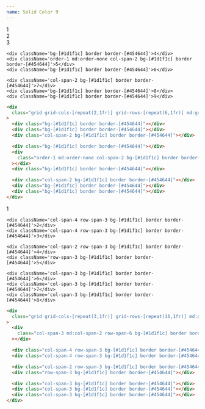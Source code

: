 ```yaml
---
name: Solid Color 9
---
```



<div className='flex flex-row flex-wrap items-center justify-center gap-2 pb-8'>
  <Badge text='#1d1f1c' color='bg-[#1d1f1c]' client:load />
</div>

<div className='flex items-center justify-center bg-[#0b0a0d] p-4 rounded-xl'>
  <div className='grid grid-cols-[repeat(2,1fr)] grid-rows-[repeat(6,1fr)] md:grid-cols-[repeat(4,1fr)] md:grid-rows-[repeat(3,1fr)] w-full min-h-[500px] content-bento'>
    <div className='bg-[#1d1f1c] border border-[#454644]'>1</div>
    <div className='bg-[#1d1f1c] border border-[#454644]'>2</div>
    <div className='col-span-2 bg-[#1d1f1c] border border-[#454644]'>3</div>

    <div className='bg-[#1d1f1c] border border-[#454644]'>4</div>
    <div className='order-1 md:order-none col-span-2 bg-[#1d1f1c] border border-[#454644]'>5</div>
    <div className='bg-[#1d1f1c] border border-[#454644]'>6</div>

    <div className='col-span-2 bg-[#1d1f1c] border border-[#454644]'>7</div>
    <div className='bg-[#1d1f1c] border border-[#454644]'>8</div>
    <div className='bg-[#1d1f1c] border border-[#454644]'>9</div>

  </div>
</div>

<CodeBlock client:load>

```html
<div
  class="grid grid-cols-[repeat(2,1fr)] grid-rows-[repeat(6,1fr)] md:grid-cols-[repeat(4,1fr)] md:grid-rows-[repeat(3,1fr)] w-full min-h-[500px]"
>
  <div class="bg-[#1d1f1c] border border-[#454644]"></div>
  <div class="bg-[#1d1f1c] border border-[#454644]"></div>
  <div class="col-span-2 bg-[#1d1f1c] border border-[#454644]"></div>

  <div class="bg-[#1d1f1c] border border-[#454644]"></div>
  <div
    class="order-1 md:order-none col-span-2 bg-[#1d1f1c] border border-[#454644]"
  ></div>
  <div class="bg-[#1d1f1c] border border-[#454644]"></div>

  <div class="col-span-2 bg-[#1d1f1c] border border-[#454644]"></div>
  <div class="bg-[#1d1f1c] border border-[#454644]"></div>
  <div class="bg-[#1d1f1c] border border-[#454644]"></div>
</div>
```

</CodeBlock>

<div className='flex items-center justify-center bg-[#0b0a0d] p-4 rounded-xl'>
  <div className='grid grid-cols-[repeat(3,1fr)] grid-rows-[repeat(16,1fr)] md:grid-cols-[repeat(6,1fr)] md:grid-rows-[repeat(9,1fr)] w-full min-h-[500px] content-bento'>
    <div className='col-span-3 md:col-span-2 row-span-6 bg-[#1d1f1c] border border-[#454644]'>1</div>

    <div className='col-span-4 row-span-3 bg-[#1d1f1c] border border-[#454644]'>2</div>
    <div className='col-span-4 row-span-3 bg-[#1d1f1c] border border-[#454644]'>3</div>

    <div className='col-span-2 row-span-3 bg-[#1d1f1c] border border-[#454644]'>4</div>
    <div className='row-span-3 bg-[#1d1f1c] border border-[#454644]'>5</div>

    <div className='col-span-3 bg-[#1d1f1c] border border-[#454644]'>6</div>
    <div className='col-span-3 bg-[#1d1f1c] border border-[#454644]'>7</div>
    <div className='col-span-3 bg-[#1d1f1c] border border-[#454644]'>8</div>

  </div>
</div>

<CodeBlock client:load>

```html
<div
  class="grid grid-cols-[repeat(3,1fr)] grid-rows-[repeat(16,1fr)] md:grid-cols-[repeat(6,1fr)] md:grid-rows-[repeat(9,1fr)] w-full min-h-[500px]"
>
  <div
    class="col-span-3 md:col-span-2 row-span-6 bg-[#1d1f1c] border border-[#454644]"
  ></div>

  <div class="col-span-4 row-span-3 bg-[#1d1f1c] border border-[#454644]"></div>
  <div class="col-span-4 row-span-3 bg-[#1d1f1c] border border-[#454644]"></div>

  <div class="col-span-2 row-span-3 bg-[#1d1f1c] border border-[#454644]"></div>
  <div class="row-span-3 bg-[#1d1f1c] border border-[#454644]"></div>

  <div class="col-span-3 bg-[#1d1f1c] border border-[#454644]"></div>
  <div class="col-span-3 bg-[#1d1f1c] border border-[#454644]"></div>
  <div class="col-span-3 bg-[#1d1f1c] border border-[#454644]"></div>
</div>
```

</CodeBlock>

